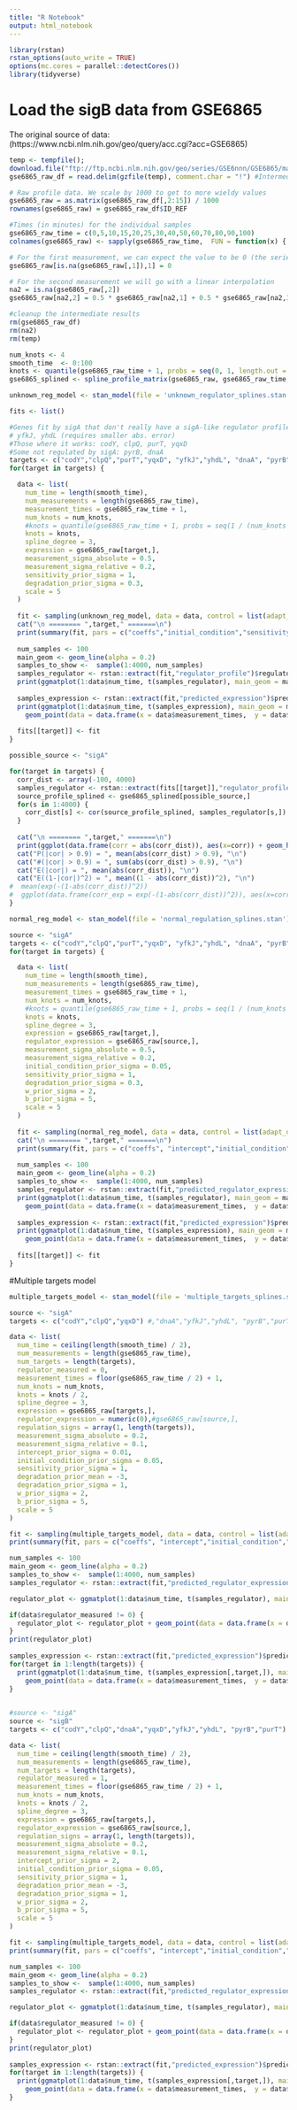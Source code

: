 ```yaml
---
title: "R Notebook"
output: html_notebook
---
```



```r
library(rstan)
rstan_options(auto_write = TRUE)
options(mc.cores = parallel::detectCores())
library(tidyverse)
```


# Load the sigB data from GSE6865

The original source of data: (https://www.ncbi.nlm.nih.gov/geo/query/acc.cgi?acc=GSE6865)

```r
temp <- tempfile();
download.file("ftp://ftp.ncbi.nlm.nih.gov/geo/series/GSE6nnn/GSE6865/matrix/GSE6865_series_matrix.txt.gz", temp)
gse6865_raw_df = read.delim(gzfile(temp), comment.char = "!") #Intermediate data frame representation

# Raw profile data. We scale by 1000 to get to more wieldy values
gse6865_raw = as.matrix(gse6865_raw_df[,2:15]) / 1000
rownames(gse6865_raw) = gse6865_raw_df$ID_REF

#Times (in minutes) for the individual samples
gse6865_raw_time = c(0,5,10,15,20,25,30,40,50,60,70,80,90,100)
colnames(gse6865_raw) <- sapply(gse6865_raw_time,  FUN = function(x) { paste0(x,"min")})

# For the first measurement, we can expect the value to be 0 (the series are from germination)
gse6865_raw[is.na(gse6865_raw[,1]),1] = 0

# For the second measurement we will go with a linear interpolation
na2 = is.na(gse6865_raw[,2])
gse6865_raw[na2,2] = 0.5 * gse6865_raw[na2,1] + 0.5 * gse6865_raw[na2,3]

#cleanup the intermediate results
rm(gse6865_raw_df)
rm(na2)
rm(temp)

```
```r
num_knots <- 4
smooth_time  <- 0:100
knots <- quantile(gse6865_raw_time + 1, probs = seq(0, 1, length.out = num_knots))
gse6865_splined <- spline_profile_matrix(gse6865_raw, gse6865_raw_time, smooth_time, knots = knots)
```



```r
unknown_reg_model <- stan_model(file = 'unknown_regulator_splines.stan')
```

```r
fits <- list()
```

```r
#Genes fit by sigA that don't really have a sigA-like regulator profile:
# yfkJ, yhdL (requires smaller abs. error)
#Those where it works: codY, clpQ, purT, yqxD
#Some not regulated by sigA: pyrB, dnaA
targets <- c("codY","clpQ","purT","yqxD", "yfkJ","yhdL", "dnaA", "pyrB")
for(target in targets) {

  data <- list(
    num_time = length(smooth_time),
    num_measurements = length(gse6865_raw_time),
    measurement_times = gse6865_raw_time + 1,
    num_knots = num_knots,
    #knots = quantile(gse6865_raw_time + 1, probs = seq(1 / (num_knots + 1) ,1 - (1/ (num_knots + 1)), length.out = num_knots)),
    knots = knots,
    spline_degree = 3,
    expression = gse6865_raw[target,],
    measurement_sigma_absolute = 0.5,
    measurement_sigma_relative = 0.2,
    sensitivity_prior_sigma = 1,
    degradation_prior_sigma = 0.3,
    scale = 5
  )
  
  fit <- sampling(unknown_reg_model, data = data, control = list(adapt_delta = 0.95))
  cat("\n ======== ",target," =======\n")
  print(summary(fit, pars = c("coeffs","initial_condition","sensitivity","degradation", "intercept"))$summary)
  
  num_samples <- 100
  main_geom <- geom_line(alpha = 0.2)
  samples_to_show <-  sample(1:4000, num_samples)
  samples_regulator <- rstan::extract(fit,"regulator_profile")$regulator_profile[samples_to_show,]
  print(ggmatplot(1:data$num_time, t(samples_regulator), main_geom = main_geom) + ggtitle(paste0("Regulator - ", target)))
   
  samples_expression <- rstan::extract(fit,"predicted_expression")$predicted_expression[samples_to_show,]
  print(ggmatplot(1:data$num_time, t(samples_expression), main_geom = main_geom) +
    geom_point(data = data.frame(x = data$measurement_times,  y = data$expression), aes(x=x, y=y), inherit.aes = FALSE, color = "#ba1b1d", size = 3) + ggtitle(paste0("Expression - ", target)))
  
  fits[[target]] <- fit
}
```

```r
possible_source <- "sigA"

for(target in targets) {
  corr_dist <- array(-100, 4000)
  samples_regulator <- rstan::extract(fits[[target]],"regulator_profile")$regulator_profile
  source_profile_splined <- gse6865_splined[possible_source,]
  for(s in 1:4000) {
    corr_dist[s] <- cor(source_profile_splined, samples_regulator[s,])
  }
  
  cat("\n ======== ",target," =======\n")
  print(ggplot(data.frame(corr = abs(corr_dist)), aes(x=corr)) + geom_histogram(bins = 30) + ggtitle(paste0("Abs. corr - ", target)))
  cat("P(|cor| > 0.9) = ", mean(abs(corr_dist) > 0.9), "\n")
  cat("#(|cor| > 0.9) = ", sum(abs(corr_dist) > 0.9), "\n")
  cat("E(|cor|) = ", mean(abs(corr_dist)), "\n")
  cat("E((1-|cor|)^2) = ", mean((1 - abs(corr_dist))^2), "\n")
#  mean(exp(-(1-abs(corr_dist))^2))
#  ggplot(data.frame(corr_exp = exp(-(1-abs(corr_dist))^2)), aes(x=corr_exp)) + geom_histogram(bins = 30)
}
```
```r
normal_reg_model <- stan_model(file = 'normal_regulation_splines.stan')
```


```r
source <- "sigA"
targets <- c("codY","clpQ","purT","yqxD", "yfkJ","yhdL", "dnaA", "pyrB")
for(target in targets) {

  data <- list(
    num_time = length(smooth_time),
    num_measurements = length(gse6865_raw_time),
    measurement_times = gse6865_raw_time + 1,
    num_knots = num_knots,
    #knots = quantile(gse6865_raw_time + 1, probs = seq(1 / (num_knots + 1) ,1 - (1/ (num_knots + 1)), length.out = num_knots)),
    knots = knots,
    spline_degree = 3,
    expression = gse6865_raw[target,],
    regulator_expression = gse6865_raw[source,],
    measurement_sigma_absolute = 0.5,
    measurement_sigma_relative = 0.2,
    initial_condition_prior_sigma = 0.05,
    sensitivity_prior_sigma = 1,
    degradation_prior_sigma = 0.3,
    w_prior_sigma = 2,
    b_prior_sigma = 5,
    scale = 5
  )
  
  fit <- sampling(normal_reg_model, data = data, control = list(adapt_delta = 0.95))
  cat("\n ======== ",target," =======\n")
  print(summary(fit, pars = c("coeffs", "intercept","initial_condition","sensitivity","degradation","w","b"))$summary)
  
  num_samples <- 100
  main_geom <- geom_line(alpha = 0.2)
  samples_to_show <-  sample(1:4000, num_samples)
  samples_regulator <- rstan::extract(fit,"predicted_regulator_expression")$predicted_regulator_expression[samples_to_show,]
  print(ggmatplot(1:data$num_time, t(samples_regulator), main_geom = main_geom) +
    geom_point(data = data.frame(x = data$measurement_times,  y = data$regulator_expression), aes(x=x, y=y), inherit.aes = FALSE, color = "#ba1b1d", size = 3)+ ggtitle(paste0("Regulator - ", target)))
   
  samples_expression <- rstan::extract(fit,"predicted_expression")$predicted_expression[samples_to_show,]
  print(ggmatplot(1:data$num_time, t(samples_expression), main_geom = main_geom) +
    geom_point(data = data.frame(x = data$measurement_times,  y = data$expression), aes(x=x, y=y), inherit.aes = FALSE, color = "#ba1b1d", size = 3) + ggtitle(paste0("Expression - ", target)))
  
  fits[[target]] <- fit
}
```

#Multiple targets model
```r
multiple_targets_model <- stan_model(file = 'multiple_targets_splines.stan')
```

```r
source <- "sigA"
targets <- c("codY","clpQ","yqxD") #,"dnaA","yfkJ","yhdL", "pyrB","purT"

data <- list(
  num_time = ceiling(length(smooth_time) / 2),
  num_measurements = length(gse6865_raw_time),
  num_targets = length(targets),
  regulator_measured = 0,
  measurement_times = floor(gse6865_raw_time / 2) + 1,
  num_knots = num_knots,
  knots = knots / 2,
  spline_degree = 3,
  expression = gse6865_raw[targets,],
  regulator_expression = numeric(0),#gse6865_raw[source,],
  regulation_signs = array(1, length(targets)),
  measurement_sigma_absolute = 0.2,
  measurement_sigma_relative = 0.1,
  intercept_prior_sigma = 0.01,
  initial_condition_prior_sigma = 0.05,
  sensitivity_prior_sigma = 1,
  degradation_prior_mean = -3,
  degradation_prior_sigma = 1,
  w_prior_sigma = 2,
  b_prior_sigma = 5,
  scale = 5
)

fit <- sampling(multiple_targets_model, data = data, control = list(adapt_delta = 0.95))
print(summary(fit, pars = c("coeffs", "intercept","initial_condition","sensitivity","degradation","w","b"))$summary)

num_samples <- 100
main_geom <- geom_line(alpha = 0.2)
samples_to_show <-  sample(1:4000, num_samples)
samples_regulator <- rstan::extract(fit,"predicted_regulator_expression")$predicted_regulator_expression[samples_to_show,]

regulator_plot <- ggmatplot(1:data$num_time, t(samples_regulator), main_geom = main_geom) + ggtitle(paste0("Regulator - ", source))

if(data$regulator_measured != 0) {
  regulator_plot <- regulator_plot + geom_point(data = data.frame(x = data$measurement_times,  y = data$regulator_expression), aes(x=x, y=y), inherit.aes = FALSE, color = "#ba1b1d", size = 3)
}
print(regulator_plot)
 
samples_expression <- rstan::extract(fit,"predicted_expression")$predicted_expression[samples_to_show,,,drop=FALSE]
for(target in 1:length(targets)) {
  print(ggmatplot(1:data$num_time, t(samples_expression[,target,]), main_geom = main_geom) +
    geom_point(data = data.frame(x = data$measurement_times,  y = data$expression[target,]), aes(x=x, y=y), inherit.aes = FALSE, color = "#ba1b1d", size = 3) + ggtitle(paste0("Expression - ", targets[target])))
}
  

```
```r
#source <- "sigA"
source <- "sigB"
targets <- c("codY","clpQ","dnaA","yqxD","yfkJ","yhdL", "pyrB","purT")

data <- list(
  num_time = ceiling(length(smooth_time) / 2),
  num_measurements = length(gse6865_raw_time),
  num_targets = length(targets),
  regulator_measured = 1,
  measurement_times = floor(gse6865_raw_time / 2) + 1,
  num_knots = num_knots,
  knots = knots / 2,
  spline_degree = 3,
  expression = gse6865_raw[targets,],
  regulator_expression = gse6865_raw[source,],
  regulation_signs = array(1, length(targets)),
  measurement_sigma_absolute = 0.2,
  measurement_sigma_relative = 0.1,
  intercept_prior_sigma = 2,
  initial_condition_prior_sigma = 0.05,
  sensitivity_prior_sigma = 1,
  degradation_prior_mean = -3,
  degradation_prior_sigma = 1,
  w_prior_sigma = 2,
  b_prior_sigma = 5,
  scale = 5
)

fit <- sampling(multiple_targets_model, data = data, control = list(adapt_delta = 0.95))
print(summary(fit, pars = c("coeffs", "intercept","initial_condition","sensitivity","degradation","w","b"))$summary)

num_samples <- 100
main_geom <- geom_line(alpha = 0.2)
samples_to_show <-  sample(1:4000, num_samples)
samples_regulator <- rstan::extract(fit,"predicted_regulator_expression")$predicted_regulator_expression[samples_to_show,]

regulator_plot <- ggmatplot(1:data$num_time, t(samples_regulator), main_geom = main_geom) + ggtitle(paste0("Regulator - ", source))

if(data$regulator_measured != 0) {
  regulator_plot <- regulator_plot + geom_point(data = data.frame(x = data$measurement_times,  y = data$regulator_expression), aes(x=x, y=y), inherit.aes = FALSE, color = "#ba1b1d", size = 3)
}
print(regulator_plot)
 
samples_expression <- rstan::extract(fit,"predicted_expression")$predicted_expression[samples_to_show,,,drop=FALSE]
for(target in 1:length(targets)) {
  print(ggmatplot(1:data$num_time, t(samples_expression[,target,]), main_geom = main_geom) +
    geom_point(data = data.frame(x = data$measurement_times,  y = data$expression[target,]), aes(x=x, y=y), inherit.aes = FALSE, color = "#ba1b1d", size = 3) + ggtitle(paste0("Expression - ", targets[target])))
}
```

